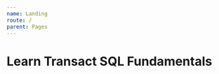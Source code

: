 ```yaml
---
name: Landing
route: /
parent: Pages
---
```



<style jsx="true" global="true">{`
    .author-creds h2{
        margin: 0;
    }
    [alt="fpimage"]:parent{
        align-text: center;
    }
    .btn{
        font-size: 1.5em;
        padding: 10px 5px;
    }
    [alt="unlock-sql"]:parent{
        display: flex;
    }
    [alt="unlock-sql"] {
        position: relative;
        width: 100%;
        height: 10%;
    }
    li{
        list-style-position: outside;
    }
    li h5{
        margin: 0;
    }
    li span{
        color: black;
        font-size: 0.75em;
    }
`}</style>

# Learn Transact SQL Fundamentals

<SubTitle/>
